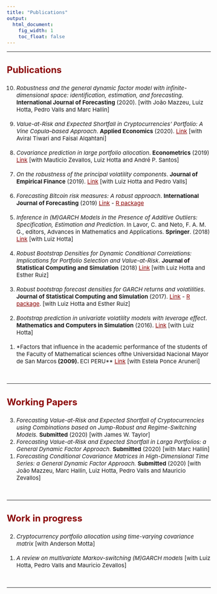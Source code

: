 ```yaml
---
title: "Publications"
output:
  html_document:
    fig_width: 1
    toc_float: false    
---
```


<style type="text/css">
.nav.navbar-nav.navbar-right a {
    color: white;
}
.navbar {
  background-color:maroon;
  border-color:black;
  icon-color:white;
}
.navbar-brand {
color:black!important;
}
body{ /* Normal  */
      font-size: 15px;
  }
h1.title {
  font-size: 32px;
}
h3 { /* Header 3 */
  font-size: 24px;
  color: DarkRed;
}
</style>

<style>
a:link {
    color: darkred;
}
a:visited {
    color: darkred;
}
a:hover {
    color: blue;
}
.column-f1{
  float: left;
  width: 20%;
  text-align: left;
}
.column-f2{
  float: right;
  width: 20%;
  text-align: right;
}
</style>

----

### **Publications**

<ol reversed>

<li> *Robustness and the general dynamic factor model with infinite-dimensional space: identification, estimation, and forecasting*. **International Journal of Forecasting** (2020). [with João Mazzeu, Luiz Hotta, Pedro Valls and Marc Hallin] \medskip </li>
</br>
<li> *Value-at-Risk and Expected Shortfall in Cryptocurrencies’ Portfolio: A Vine Copula–based Approach*. **Applied Economics** (2020).  [Link](https://www.tandfonline.com/doi/abs/10.1080/00036846.2019.1693023?journalCode=raec20) [with Aviral Tiwari and Faisal Alqahtani] \medskip </li>
</br>
<li> *Covariance prediction in large portfolio allocation*. **Econometrics** (2019)  [Link](https://www.mdpi.com/2225-1146/7/2/19) [with Mauticio Zevallos, Luiz Hotta and André P. Santos] \medskip </li>
</br>
<li> *On the robustness of the principal volatility components*. **Journal of Empirical Finance** (2019). [Link](https://www.sciencedirect.com/science/article/abs/pii/S0927539819300386) [with Luiz Hotta and Pedro Valls] \medskip </li>
</br>
<li> *Forecasting Bitcoin risk measures: A robust approach*. **International Journal of Forecasting** (2019) [Link](https://www.sciencedirect.com/science/article/abs/pii/S0169207019300184) - [R package](https://cran.r-project.org/web/packages/RobGARCHBoot/) \medskip </li> 
</br>
<li> *Inference in (M)GARCH Models in the Presence of Additive Outliers: Specification, Estimation and Prediction*. In Lavor, C. and Neto, F. A. M. G., editors, Advances in Mathematics and Applications. **Springer**. (2018) [Link](https://link.springer.com/chapter/10.1007/978-3-319-94015-1_8) [with Luiz Hotta] \medskip </li>
</br>
<li> *Robust Bootstrap Densities for Dynamic Conditional Correlations: Implications for Portfolio Selection and Value-at-Risk*. **Journal of Statistical Computing and Simulation** (2018) [Link](https://www.tandfonline.com/doi/abs/10.1080/00949655.2018.1462811?journalCode=gscs20) [with Luiz Hotta and Esther Ruiz] \medskip </li>
</br>
<li> *Robust bootstrap forecast densities for GARCH returns and volatilities*. **Journal of Statistical Computing and Simulation** (2017). [Link](https://www.tandfonline.com/doi/abs/10.1080/00949655.2017.1359601?journalCode=gscs20) - [R package](https://cran.r-project.org/web/packages/RobGARCHBoot/). [with Luiz Hotta and Esther Ruiz] \medskip </li>
</br>
<li> *Bootstrap prediction in univariate volatility models with leverage effect*. **Mathematics and Computers in Simulation** (2016). [Link](https://www.sciencedirect.com/science/article/abs/pii/S0378475415001330)  [with Luiz Hotta] \medskip </li>
</br>
<li> *Factors that influence in the academic performance of the students of the Faculty of Mathematical sciences ofthe Universidad Nacional Mayor de San Marcos** (2009). **ECI PERU** [Link](https://140.82.11.112/index.php/ECIPERU/article/view/336/324)  [with Estela Ponce Aruneri] \medskip </li>
</br>

</ol>
----

### **Working Papers**

<ol reversed>

<li> *Forecasting Value-at-Risk and Expected Shortfall of Cryptocurrencies using Combinations based on Jump-Robust and Regime-Switching Models.* **Submitted** (2020) [with James W. Taylor] \medskip </li>
<li> *Forecasting Value-at-Risk and Expected Shortfall in Larga Portfolios: a General Dynamic Factor Approach.* **Submitted** (2020) [with Marc Hallin] \medskip </li>
<li> *Forecasting Conditional Covariance Matrices in High-Dimensional Time Series: a General Dynamic Factor Approach.* **Submitted** (2020) [with João Mazzeu, Marc Hallin, Luiz Hotta, Pedro Valls and Mauricio Zevallos] \medskip </li>
</br>

</ol>
---- 

### **Work in progress**

<ol reversed>

<li> *Cryptocurrency portfolio allocation using time-varying covariance matrix* [with Anderson Motta] \medskip </li>
</br>
<li> *A review on multivariate Markov-switching (M)GARCH models* [with Luiz Hotta, Pedro Valls and Mauricio Zevallos] \medskip </li>
</br>

</ol>
---- 